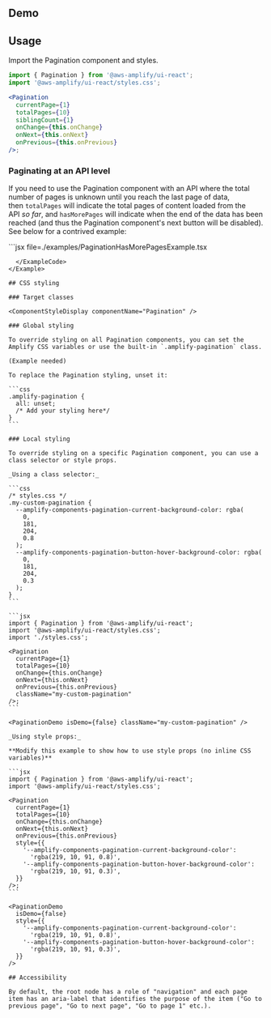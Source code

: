 
## Demo

<PaginationDemo />

## Usage

Import the Pagination component and styles.

```jsx
import { Pagination } from '@aws-amplify/ui-react';
import '@aws-amplify/ui-react/styles.css';

<Pagination
  currentPage={1}
  totalPages={10}
  siblingCount={1}
  onChange={this.onChange}
  onNext={this.onNext}
  onPrevious={this.onPrevious}
/>;
```

<PaginationDemo isDemo={false} />

### Paginating at an API level

If you need to use the Pagination component with an API where the total number of pages is unknown until you reach the last page of data, then `totalPages` will indicate the total pages of content loaded from the API *so far*, and `hasMorePages` will indicate when the end of the data has been reached (and thus the Pagination component's next button will be disabled). See below for a contrived example:

<Example>
  <PaginationHasMorePagesExample />
  <ExampleCode>
```jsx file=./examples/PaginationHasMorePagesExample.tsx

````
  </ExampleCode>
</Example>

## CSS styling

### Target classes

<ComponentStyleDisplay componentName="Pagination" />

### Global styling

To override styling on all Pagination components, you can set the Amplify CSS variables or use the built-in `.amplify-pagination` class.

(Example needed)

To replace the Pagination styling, unset it:

```css
.amplify-pagination {
  all: unset;
  /* Add your styling here*/
}
```

### Local styling

To override styling on a specific Pagination component, you can use a class selector or style props.

_Using a class selector:_

```css
/* styles.css */
.my-custom-pagination {
  --amplify-components-pagination-current-background-color: rgba(
    0,
    181,
    204,
    0.8
  );
  --amplify-components-pagination-button-hover-background-color: rgba(
    0,
    181,
    204,
    0.3
  );
}
```

```jsx
import { Pagination } from '@aws-amplify/ui-react';
import '@aws-amplify/ui-react/styles.css';
import './styles.css';

<Pagination
  currentPage={1}
  totalPages={10}
  onChange={this.onChange}
  onNext={this.onNext}
  onPrevious={this.onPrevious}
  className="my-custom-pagination"
/>;
```

<PaginationDemo isDemo={false} className="my-custom-pagination" />

_Using style props:_

**Modify this example to show how to use style props (no inline CSS variables)**

```jsx
import { Pagination } from '@aws-amplify/ui-react';
import '@aws-amplify/ui-react/styles.css';

<Pagination
  currentPage={1}
  totalPages={10}
  onChange={this.onChange}
  onNext={this.onNext}
  onPrevious={this.onPrevious}
  style={{
    '--amplify-components-pagination-current-background-color':
      'rgba(219, 10, 91, 0.8)',
    '--amplify-components-pagination-button-hover-background-color':
      'rgba(219, 10, 91, 0.3)',
  }}
/>;
```

<PaginationDemo
  isDemo={false}
  style={{
    '--amplify-components-pagination-current-background-color':
      'rgba(219, 10, 91, 0.8)',
    '--amplify-components-pagination-button-hover-background-color':
      'rgba(219, 10, 91, 0.3)',
  }}
/>

## Accessibility

By default, the root node has a role of "navigation" and each page item has an aria-label that identifies the purpose of the item ("Go to previous page", "Go to next page", "Go to page 1" etc.).
````
